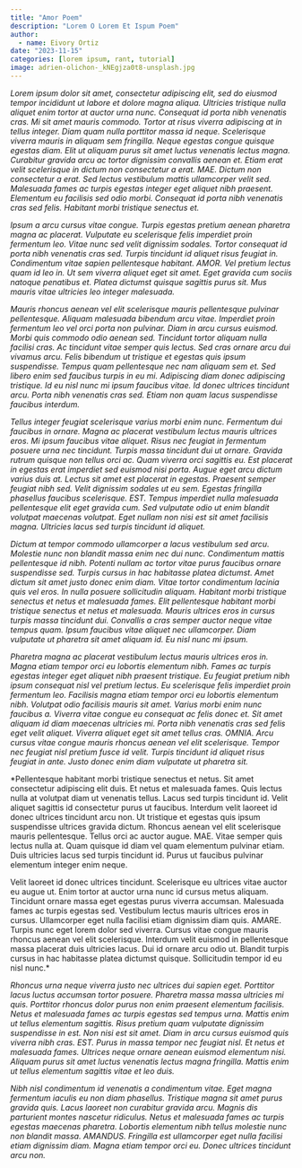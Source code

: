 ```yaml
---
title: "Amor Poem"
description: "Lorem O Lorem Et Ispum Poem"
author:
  - name: Eivory Ortiz
date: "2023-11-15"
categories: [lorem ipsum, rant, tutorial]
image: adrien-olichon-_kNEgjza0t8-unsplash.jpg
---
```


*Lorem ipsum dolor sit amet, consectetur adipiscing elit, sed do eiusmod tempor incididunt ut labore et dolore magna aliqua. Ultricies tristique nulla aliquet enim tortor at auctor urna nunc. Consequat id porta nibh venenatis cras. Mi sit amet mauris commodo. Tortor at risus viverra adipiscing at in tellus integer. Diam quam nulla porttitor massa id neque. Scelerisque viverra mauris in aliquam sem fringilla. Neque egestas congue quisque egestas diam. Elit ut aliquam purus sit amet luctus venenatis lectus magna. Curabitur gravida arcu ac tortor dignissim convallis aenean et. Etiam erat velit scelerisque in dictum non consectetur a erat. MAE. Dictum non consectetur a erat. Sed lectus vestibulum mattis ullamcorper velit sed. Malesuada fames ac turpis egestas integer eget aliquet nibh praesent. Elementum eu facilisis sed odio morbi. Consequat id porta nibh venenatis cras sed felis. Habitant morbi tristique senectus et.*

*Ipsum a arcu cursus vitae congue. Turpis egestas pretium aenean pharetra magna ac placerat. Vulputate eu scelerisque felis imperdiet proin fermentum leo. Vitae nunc sed velit dignissim sodales. Tortor consequat id porta nibh venenatis cras sed. Turpis tincidunt id aliquet risus feugiat in. Condimentum vitae sapien pellentesque habitant. AMOR. Vel pretium lectus quam id leo in. Ut sem viverra aliquet eget sit amet. Eget gravida cum sociis natoque penatibus et. Platea dictumst quisque sagittis purus sit. Mus mauris vitae ultricies leo integer malesuada.*

*Mauris rhoncus aenean vel elit scelerisque mauris pellentesque pulvinar pellentesque. Aliquam malesuada bibendum arcu vitae. Imperdiet proin fermentum leo vel orci porta non pulvinar. Diam in arcu cursus euismod. Morbi quis commodo odio aenean sed. Tincidunt tortor aliquam nulla facilisi cras. Ac tincidunt vitae semper quis lectus. Sed cras ornare arcu dui vivamus arcu. Felis bibendum ut tristique et egestas quis ipsum suspendisse. Tempus quam pellentesque nec nam aliquam sem et. Sed libero enim sed faucibus turpis in eu mi. Adipiscing diam donec adipiscing tristique. Id eu nisl nunc mi ipsum faucibus vitae. Id donec ultrices tincidunt arcu. Porta nibh venenatis cras sed. Etiam non quam lacus suspendisse faucibus interdum.*

*Tellus integer feugiat scelerisque varius morbi enim nunc. Fermentum dui faucibus in ornare. Magna ac placerat vestibulum lectus mauris ultrices eros. Mi ipsum faucibus vitae aliquet. Risus nec feugiat in fermentum posuere urna nec tincidunt. Turpis massa tincidunt dui ut ornare. Gravida rutrum quisque non tellus orci ac. Quam viverra orci sagittis eu. Est placerat in egestas erat imperdiet sed euismod nisi porta. Augue eget arcu dictum varius duis at. Lectus sit amet est placerat in egestas. Praesent semper feugiat nibh sed. Velit dignissim sodales ut eu sem. Egestas fringilla phasellus faucibus scelerisque. EST. Tempus imperdiet nulla malesuada pellentesque elit eget gravida cum. Sed vulputate odio ut enim blandit volutpat maecenas volutpat. Eget nullam non nisi est sit amet facilisis magna. Ultricies lacus sed turpis tincidunt id aliquet.*

*Dictum at tempor commodo ullamcorper a lacus vestibulum sed arcu. Molestie nunc non blandit massa enim nec dui nunc. Condimentum mattis pellentesque id nibh. Potenti nullam ac tortor vitae purus faucibus ornare suspendisse sed. Turpis cursus in hac habitasse platea dictumst. Amet dictum sit amet justo donec enim diam. Vitae tortor condimentum lacinia quis vel eros. In nulla posuere sollicitudin aliquam. Habitant morbi tristique senectus et netus et malesuada fames. Elit pellentesque habitant morbi tristique senectus et netus et malesuada. Mauris ultrices eros in cursus turpis massa tincidunt dui. Convallis a cras semper auctor neque vitae tempus quam. Ipsum faucibus vitae aliquet nec ullamcorper. Diam vulputate ut pharetra sit amet aliquam id. Eu nisl nunc mi ipsum.*

*Pharetra magna ac placerat vestibulum lectus mauris ultrices eros in. Magna etiam tempor orci eu lobortis elementum nibh. Fames ac turpis egestas integer eget aliquet nibh praesent tristique. Eu feugiat pretium nibh ipsum consequat nisl vel pretium lectus. Eu scelerisque felis imperdiet proin fermentum leo. Facilisis magna etiam tempor orci eu lobortis elementum nibh. Volutpat odio facilisis mauris sit amet. Varius morbi enim nunc faucibus a. Viverra vitae congue eu consequat ac felis donec et. Sit amet aliquam id diam maecenas ultricies mi. Porta nibh venenatis cras sed felis eget velit aliquet. Viverra aliquet eget sit amet tellus cras. OMNIA. Arcu cursus vitae congue mauris rhoncus aenean vel elit scelerisque. Tempor nec feugiat nisl pretium fusce id velit. Turpis tincidunt id aliquet risus feugiat in ante. Justo donec enim diam vulputate ut pharetra sit.*

*Pellentesque habitant morbi tristique senectus et netus. Sit amet consectetur adipiscing elit duis. Et netus et malesuada fames. Quis lectus nulla at volutpat diam ut venenatis tellus. Lacus sed turpis tincidunt id. Velit aliquet sagittis id consectetur purus ut faucibus. Interdum velit laoreet id donec ultrices tincidunt arcu non. Ut tristique et egestas quis ipsum suspendisse ultrices gravida dictum. Rhoncus aenean vel elit scelerisque mauris pellentesque. Tellus orci ac auctor augue. MAE. Vitae semper quis lectus nulla at. Quam quisque id diam vel quam elementum pulvinar etiam. Duis ultricies lacus sed turpis tincidunt id. Purus ut faucibus pulvinar elementum integer enim neque.

Velit laoreet id donec ultrices tincidunt. Scelerisque eu ultrices vitae auctor eu augue ut. Enim tortor at auctor urna nunc id cursus metus aliquam. Tincidunt ornare massa eget egestas purus viverra accumsan. Malesuada fames ac turpis egestas sed. Vestibulum lectus mauris ultrices eros in cursus. Ullamcorper eget nulla facilisi etiam dignissim diam quis. AMARE. Turpis nunc eget lorem dolor sed viverra. Cursus vitae congue mauris rhoncus aenean vel elit scelerisque. Interdum velit euismod in pellentesque massa placerat duis ultricies lacus. Dui id ornare arcu odio ut. Blandit turpis cursus in hac habitasse platea dictumst quisque. Sollicitudin tempor id eu nisl nunc.*

*Rhoncus urna neque viverra justo nec ultrices dui sapien eget. Porttitor lacus luctus accumsan tortor posuere. Pharetra massa massa ultricies mi quis. Porttitor rhoncus dolor purus non enim praesent elementum facilisis. Netus et malesuada fames ac turpis egestas sed tempus urna. Mattis enim ut tellus elementum sagittis. Risus pretium quam vulputate dignissim suspendisse in est. Non nisi est sit amet. Diam in arcu cursus euismod quis viverra nibh cras. EST. Purus in massa tempor nec feugiat nisl. Et netus et malesuada fames. Ultrices neque ornare aenean euismod elementum nisi. Aliquam purus sit amet luctus venenatis lectus magna fringilla. Mattis enim ut tellus elementum sagittis vitae et leo duis.*

*Nibh nisl condimentum id venenatis a condimentum vitae. Eget magna fermentum iaculis eu non diam phasellus. Tristique magna sit amet purus gravida quis. Lacus laoreet non curabitur gravida arcu. Magnis dis parturient montes nascetur ridiculus. Netus et malesuada fames ac turpis egestas maecenas pharetra. Lobortis elementum nibh tellus molestie nunc non blandit massa. AMANDUS. Fringilla est ullamcorper eget nulla facilisi etiam dignissim diam. Magna etiam tempor orci eu. Donec ultrices tincidunt arcu non.*


